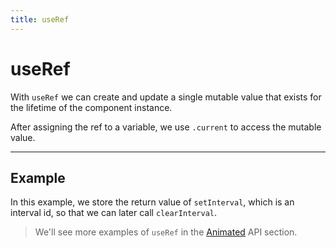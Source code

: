 ```yaml
---
title: useRef
---
```



# useRef

With `useRef` we can create and update a single mutable value that exists for the lifetime of the component instance.

After assigning the ref to a variable, we use `.current` to access the mutable value.

---

## Example

In this example, we store the return value of `setInterval`, which is an interval id, so that we can later call `clearInterval`.

> We'll see more examples of `useRef` in the [Animated](/app/animation/animated) API section.

<Example code={useRef} />
